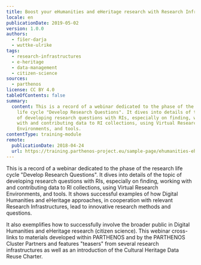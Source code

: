 ```yaml
---
title: Boost your eHumanities and eHeritage research with Research Infrastructures
locale: en
publicationDate: 2019-05-02
version: 1.0.0
authors:
  - fišer-darja
  - wuttke-ulrike
tags:
  - research-infrastructures
  - e-heritage
  - data-management
  - citizen-science
sources:
  - parthenos
license: CC BY 4.0
tableOfContents: false
summary:
  content: This is a record of a webinar dedicated to the phase of the research
    life cycle "Develop Research Questions". It dives into details of the topic
    of developing research questions with RIs, especially on finding, working
    with and contributing data to RI collections, using Virtual Research
    Environments, and tools.
contentType: training-module
remote:
  publicationDate: 2018-04-24
  url: https://training.parthenos-project.eu/sample-page/ehumanities-eheritage-webinar-series/webinar-boost-your-ehumanities-and-eheritage-research-with-research-infrastructures/
---
```

This is a record of a webinar dedicated to the phase of the research life cycle "Develop Research Questions". It dives into details of the topic of developing research questions with RIs, especially on finding, working with and contributing data to RI collections, using Virtual Research Environments, and tools. It shows successful examples of how Digital Humanities and eHeritage approaches, in cooperation with relevant Research Infrastructures, lead to innovative research methods and questions.

It also exemplifies how to successfully involve the broader public in Digital Humanities and eHeritage research (citizen science). This webinar cross-links to materials developed within PARTHENOS and by the PARTHENOS Cluster Partners and features "teasers" from several research infrastructures as well as an introduction of the Cultural Heritage Data Reuse Charter.
